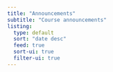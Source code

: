```yaml
---
title: "Announcements"
subtitle: "Course announcements"
listing:
  type: default
  sort: "date desc"
  feed: true
  sort-ui: true
  filter-ui: true
---
```

